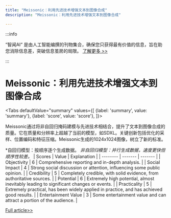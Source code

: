 ```yaml
---
title: "Meissonic：利用先进技术增强文本到图像合成"
description: "Meissonic：利用先进技术增强文本到图像合成"

---
```



:::info

“智闻AI“ 是由人工智能编撰的刊物集合，确保您只获得最有价值的信息，旨在助您消除信息差，突破信息茧房的局限。  [了解更多 >>](/)

:::

# Meissonic：利用先进技术增强文本到图像合成


<Tabs
	defaultValue="summary"
	values={[
	{label: 'summary', value: 'summary'},
	{label: 'score', value: 'score'},
]}>
<TabItem value="summary">


Meissonic通过将非自回归掩码建模与先进技术相结合，提升了文本到图像合成的质量。它在质量和分辨率上超越了当前的模型，如SDXL。关键创新包括优化的采样、位置编码和特征压缩。Meissonic生成的1024x1024图像，树立了新的标准。

*自回归模型：按顺序逐个生成数据。
*非自回归模型：并行生成数据，速度更快但顺序性较差。*
</TabItem>
<TabItem value="score">
	| Scores     | Value   | Explanation |
	| -------- | ------- | ------- |
	| Objectivity  | 6    | Comprehensive reporting and in-depth analysis.    |
	| Social Impact | 4     | Strong social discussion or attention, influencing some public opinion.    |
	| Credibility    | 5    | Completely credible, with solid evidence, from authoritative sources.    |
	| Potential    | 6    | Extremely high potential, almost inevitably leading to significant changes or events.    |
	| Practicality    | 5    | Extremely practical, has been widely applied in practice, and has achieved good results.    |
	| Entertainment Value    | 3    | Some entertainment value and can attract a portion of the audience.    |
</TabItem>
</Tabs>

[Full article>>](https://arxiv.org/abs/2410.08261)

